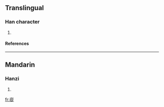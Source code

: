 ==Translingual==
===Han character===
{{Han char|rn=46|rad=山|as=11|sn=14|four=|canj=山竹人人 (UHOO), X山竹人人 (XUHOO)}}
# {{defn|Han|sort=山11}}
====References====
{{Han ref|kx=0318.010|dkj=08382|dj=0618.240|hdz=10794.150|uh=5D78|ud=23928}}
----
==Mandarin==
===Hanzi===
{{cmn-hanzi|pin=[[zōng]] ([[zong1]])|wg=tsung<sup>1</sup>}}
# {{defn|Mandarin}}

[[fr:嵸]]